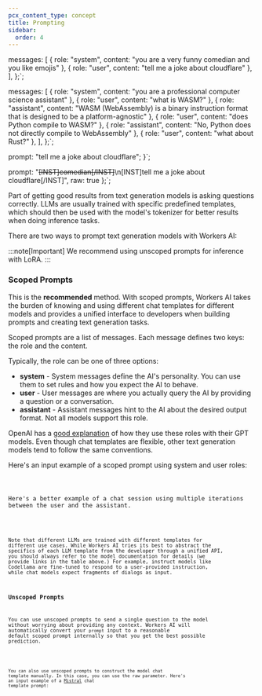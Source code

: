 ```yaml
---
pcx_content_type: concept
title: Prompting
sidebar:
  order: 4
---
```



  messages: [
    { role: "system", content: "you are a very funny comedian and you like emojis" },
    { role: "user", content: "tell me a joke about cloudflare" },
  ],
};`;

  messages: [
    { role: "system", content: "you are a professional computer science assistant" },
    { role: "user", content: "what is WASM?" },
    { role: "assistant", content: "WASM (WebAssembly) is a binary instruction format that is designed to be a platform-agnostic" },
    { role: "user", content: "does Python compile to WASM?" },
    { role: "assistant", content: "No, Python does not directly compile to WebAssembly" },
    { role: "user", content: "what about Rust?" },
  ],
};`;

  prompt: "tell me a joke about cloudflare";
}`;

  prompt: "<s>[INST]comedian[/INST]</s>\n[INST]tell me a joke about cloudflare[/INST]",
  raw: true
};`;

Part of getting good results from text generation models is asking questions correctly. LLMs are usually trained with specific predefined templates, which should then be used with the model's tokenizer for better results when doing inference tasks.

There are two ways to prompt text generation models with Workers AI:

:::note[Important]
We recommend using unscoped prompts for inference with LoRA.
:::

### Scoped Prompts

This is the <strong>recommended</strong> method. With scoped prompts, Workers AI takes the burden of knowing and using different chat templates for different models and provides a unified interface to developers when building prompts and creating text generation tasks.

Scoped prompts are a list of messages. Each message defines two keys: the role and the content.

Typically, the role can be one of three options:

- <strong>system</strong> - System messages define the AI's personality. You can
  use them to set rules and how you expect the AI to behave.
- <strong>user</strong> - User messages are where you actually query the AI by
  providing a question or a conversation.
- <strong>assistant</strong> - Assistant messages hint to the AI about the
  desired output format. Not all models support this role.

OpenAI has a [good explanation](https://platform.openai.com/docs/guides/text-generation#messages-and-roles) of how they use these roles with their GPT models. Even though chat templates are flexible, other text generation models tend to follow the same conventions.

Here's an input example of a scoped prompt using system and user roles:

<Code code={scopedExampleOne} lang="js" />

Here's a better example of a chat session using multiple iterations between the user and the assistant.

<Code code={scopedExampleTwo} lang="js" />

Note that different LLMs are trained with different templates for different use cases. While Workers AI tries its best to abstract the specifics of each LLM template from the developer through a unified API, you should always refer to the model documentation for details (we provide links in the table above.) For example, instruct models like Codellama are fine-tuned to respond to a user-provided instruction, while chat models expect fragments of dialogs as input.

### Unscoped Prompts

You can use unscoped prompts to send a single question to the model without worrying about providing any context. Workers AI will automatically convert your `prompt` input to a reasonable default scoped prompt internally so that you get the best possible prediction.

<Code code={unscopedExampleOne} lang="js" />

You can also use unscoped prompts to construct the model chat template manually. In this case, you can use the raw parameter. Here's an input example of a [Mistral](https://docs.mistral.ai/models/#chat-template) chat template prompt:

<Code code={unscopedExampleTwo} lang="js" />
